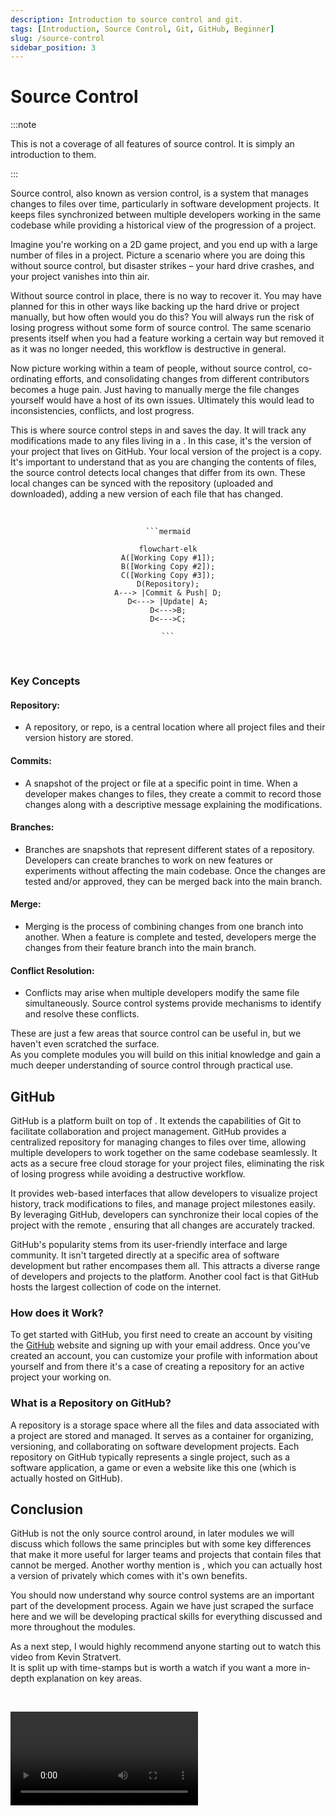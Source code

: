 ```yaml
---
description: Introduction to source control and git.
tags: [Introduction, Source Control, Git, GitHub, Beginner]
slug: /source-control
sidebar_position: 3
---
```



# Source Control

:::note

This is not a coverage of all features of source control. It is simply an introduction to them.

:::

Source control, also known as version control, is a system that manages changes to files over time, particularly in software development projects. It keeps files synchronized between multiple
developers working in the same codebase while providing a historical view of the progression of a project.

Imagine you're working on a 2D game project, and you end up with a large number of files in a project. Picture a scenario where you are doing this without source control,
but disaster strikes – your hard drive crashes, and your project vanishes into thin air.

Without source control in place, there is no way to recover it. You may have planned for this in other ways like backing up the hard drive or project manually,
but how often would you do this? You will always run the risk of losing progress without some form of source control. The same scenario presents itself when
you had a feature working a certain way but removed it as it was no longer needed, this workflow is destructive in general.

Now picture working within a team of people, without source control, co-ordinating efforts, and consolidating changes from different contributors becomes
a huge pain. Just having to manually merge the file changes yourself would have a host of its own issues. Ultimately this would lead to inconsistencies, conflicts, and lost progress.

This is where source control steps in and saves the day. It will track any modifications made to any files living in a <TextTooltip text="Repository"/>.
In this case, it's the version of your project that lives on GitHub. Your local version of the project is a copy.
It's important to understand that as you are changing the contents of files, the source control detects local changes that differ from its own.
These local changes can be synced with the repository (uploaded and downloaded), adding a new version of each file that has changed.

<p>&nbsp;</p>
<div align="center">

    ```mermaid

    flowchart-elk
    A([Working Copy #1]);
    B([Working Copy #2]);
    C([Working Copy #3]);
    D(Repository);
    A---> |Commit & Push| D;
    D<---> |Update| A;
    D<--->B;
    D<--->C;

    ```
</div>
<p>&nbsp;</p>

### Key Concepts

#### Repository:
- A repository, or repo, is a central location where all project files and their version history are stored.

#### Commits:
- A snapshot of the project or file at a specific point in time. When a developer makes changes to files, they create a commit to record those changes along with a descriptive message explaining the modifications.

#### Branches:
- Branches are snapshots that represent different states of a repository. Developers can create branches to work on new features or experiments without affecting the main codebase. Once the changes are tested and/or approved,
they can be merged back into the main branch.

#### Merge:
- Merging is the process of combining changes from one branch into another. When a feature is complete and tested, developers merge the changes from their feature branch into the main branch.

#### Conflict Resolution:
- Conflicts may arise when multiple developers modify the same file simultaneously. Source control systems provide mechanisms to identify and resolve these conflicts.

These are just a few areas that source control can be useful in, but we haven't even scratched the surface.\
As you complete modules you will build on this initial knowledge and gain a much deeper understanding of source control through practical use.

## GitHub

GitHub is a platform built on top of <TextTooltip text="Git"/>. It extends the capabilities of Git to facilitate collaboration and project management.
GitHub provides a centralized repository for managing changes to files over time, allowing multiple developers to work together on the same codebase seamlessly.
It acts as a secure free cloud storage for your project files, eliminating the risk of losing progress while avoiding a destructive workflow.

It provides web-based interfaces that allow developers to visualize project history, track modifications to files, and manage project milestones easily.
By leveraging GitHub, developers can synchronize their local copies of the project with the remote <TextTooltip text="repository"/>,
ensuring that all changes are accurately tracked.

GitHub's popularity stems from its user-friendly interface and large community. It isn't targeted directly at a specific area of software development but rather encompases them all.
This attracts a diverse range of developers and projects to the platform. Another cool fact is that GitHub hosts the largest collection of <TextTooltip text="open-source"/> code on the internet.

### How does it Work?

To get started with GitHub, you first need to create an account by visiting the [GitHub](https://github.com/) website and signing up with your email address.
Once you've created an account, you can customize your profile with information about yourself and from there it's a case of creating a repository for an active project your working on.

### What is a Repository on GitHub?

A repository is a storage space where all the files and data associated with a project are stored and managed. It serves as a container for organizing, versioning, and
collaborating on software development projects. Each repository on GitHub typically represents a single project, such as a software application,
a game or even a website like this one (which is actually hosted on GitHub).

## Conclusion

GitHub is not the only source control around, in later modules we will discuss <TextTooltip text="Perforce"/> which follows the same principles but with some key differences that make it more useful for
larger teams and projects that contain files that cannot be merged. Another worthy mention is <TextTooltip text="GitLab"/>, which you can actually host a version of privately which comes with it's
own benefits.

You should now understand why source control systems are an important part of the development process.
Again we have just scraped the surface here and we will be developing practical skills for everything discussed and more throughout the modules.

As a next step, I would highly recommend anyone starting out to watch this video from Kevin Stratvert.\
It is split up with time-stamps but is worth a watch if you want a more in-depth explanation on key areas.

<p>&nbsp;</p>
<Video link="https://www.youtube.com/embed/tRZGeaHPoaw"/>
<p>&nbsp;</p>